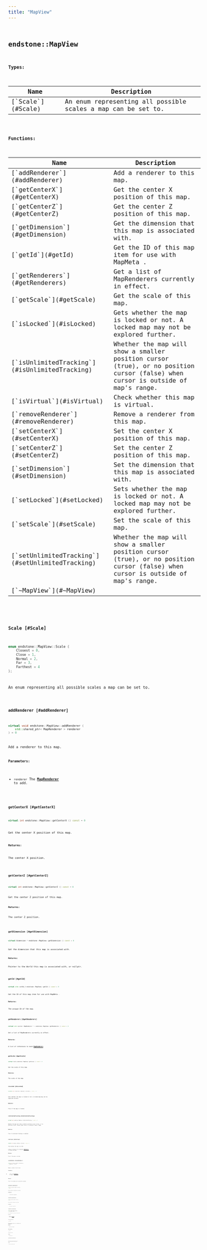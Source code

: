 ```yaml
---
title: "MapView"
---
```


## <code className="doc-symbol doc-symbol-class"/> endstone::MapView







**Types:**

<table>
<thead>
   <tr>
      <th>Name</th>
      <th>Description</th>
   </tr>
</thead>
<tbody>
<tr key="classendstone_1_1_map_view_1a8923322151bf59ee7077fe9c071a3a3c">
    <td>[`Scale`](#Scale)</td>
    <td>An enum representing all possible scales a map can be set to.</td>
</tr>
</tbody>
</table>









**Functions:**

<table>
<thead>
   <tr>
      <th>Name</th>
      <th>Description</th>
   </tr>
</thead>
<tbody>
<tr key="classendstone_1_1_map_view_1a759c2ca352b140a77f6aec185c1f2561">
    <td>[`addRenderer`](#addRenderer)</td>
    <td>Add a renderer to this map.</td>
</tr>
<tr key="classendstone_1_1_map_view_1a9a42abd0ee68d6d858f29b313d334d99">
    <td>[`getCenterX`](#getCenterX)</td>
    <td>Get the center X position of this map.</td>
</tr>
<tr key="classendstone_1_1_map_view_1a730857d1da98ce90d93e6ef1da89af2d">
    <td>[`getCenterZ`](#getCenterZ)</td>
    <td>Get the center Z position of this map.</td>
</tr>
<tr key="classendstone_1_1_map_view_1ab739c4252289cfd9ca7436a537cf62d9">
    <td>[`getDimension`](#getDimension)</td>
    <td>Get the dimension that this map is associated with.</td>
</tr>
<tr key="classendstone_1_1_map_view_1aaa13aa08f9e1c8b15797a9ea8af70951">
    <td>[`getId`](#getId)</td>
    <td>Get the ID of this map item for use with MapMeta .</td>
</tr>
<tr key="classendstone_1_1_map_view_1a52315e1700520e9d14a3daf5b6503be0">
    <td>[`getRenderers`](#getRenderers)</td>
    <td>Get a list of MapRenderers currently in effect.</td>
</tr>
<tr key="classendstone_1_1_map_view_1aeadc8818f79ee31f6068b7e57c1eebee">
    <td>[`getScale`](#getScale)</td>
    <td>Get the scale of this map.</td>
</tr>
<tr key="classendstone_1_1_map_view_1afde755089e4f1bcb1849fe27a56323fa">
    <td>[`isLocked`](#isLocked)</td>
    <td>Gets whether the map is locked or not. A locked map may not be explored further.</td>
</tr>
<tr key="classendstone_1_1_map_view_1ab94f8ff90f7ecef5e313f40696a993b8">
    <td>[`isUnlimitedTracking`](#isUnlimitedTracking)</td>
    <td>Whether the map will show a smaller position cursor (true), or no position cursor (false) when cursor is outside of map's range.</td>
</tr>
<tr key="classendstone_1_1_map_view_1a358de6be116c02c479df672b7d115fb1">
    <td>[`isVirtual`](#isVirtual)</td>
    <td>Check whether this map is virtual.</td>
</tr>
<tr key="classendstone_1_1_map_view_1adee2dbf26ac61d7d598415bf93ba780c">
    <td>[`removeRenderer`](#removeRenderer)</td>
    <td>Remove a renderer from this map.</td>
</tr>
<tr key="classendstone_1_1_map_view_1a909106f650cd8d8755bca25a7b5c76aa">
    <td>[`setCenterX`](#setCenterX)</td>
    <td>Set the center X position of this map.</td>
</tr>
<tr key="classendstone_1_1_map_view_1ae4875770b34a02497ccdcc081e3d71ec">
    <td>[`setCenterZ`](#setCenterZ)</td>
    <td>Set the center Z position of this map.</td>
</tr>
<tr key="classendstone_1_1_map_view_1a0ff3209db49eb4585652c8ca104cf7c6">
    <td>[`setDimension`](#setDimension)</td>
    <td>Set the dimension that this map is associated with.</td>
</tr>
<tr key="classendstone_1_1_map_view_1ae265a39be350ec1e782a8035f867bda9">
    <td>[`setLocked`](#setLocked)</td>
    <td>Sets whether the map is locked or not. A locked map may not be explored further.</td>
</tr>
<tr key="classendstone_1_1_map_view_1ac539ec1fa7f4055f8a662b6897f25073">
    <td>[`setScale`](#setScale)</td>
    <td>Set the scale of this map.</td>
</tr>
<tr key="classendstone_1_1_map_view_1a279570bf134982e89afa46b9ceeb81a7">
    <td>[`setUnlimitedTracking`](#setUnlimitedTracking)</td>
    <td>Whether the map will show a smaller position cursor (true), or no position cursor (false) when cursor is outside of map's range.</td>
</tr>
<tr key="classendstone_1_1_map_view_1afd118d375700e3fe7699498c00a7ec2e">
    <td>[`~MapView`](#~MapView)</td>
    <td></td>
</tr>
</tbody>
</table>

### <code className="doc-symbol doc-symbol-enum"/> Scale [#Scale]

```cpp
enum endstone::MapView::Scale {
    Closest = 0,
    Close = 1,
    Normal = 2,
    Far = 3,
    Farthest = 4
};
```

An enum representing all possible scales a map can be set to.

### <code className="doc-symbol doc-symbol-function"/> addRenderer [#addRenderer]

```cpp
virtual void endstone::MapView::addRenderer (
    std::shared_ptr< MapRenderer > renderer
) = 0
```

Add a renderer to this map.



**Parameters:**


* `renderer` The [**MapRenderer**](classendstone_1_1_map_renderer.md) to add. 




        
### <code className="doc-symbol doc-symbol-function"/> getCenterX [#getCenterX]

```cpp
virtual int endstone::MapView::getCenterX () const = 0
```

Get the center X position of this map.



**Returns:**

The center X position. 





        
### <code className="doc-symbol doc-symbol-function"/> getCenterZ [#getCenterZ]

```cpp
virtual int endstone::MapView::getCenterZ () const = 0
```

Get the center Z position of this map.



**Returns:**

The center Z position. 





        
### <code className="doc-symbol doc-symbol-function"/> getDimension [#getDimension]

```cpp
virtual Dimension * endstone::MapView::getDimension () const = 0
```

Get the dimension that this map is associated with.



**Returns:**

Pointer to the World this map is associated with, or nullptr. 





        
### <code className="doc-symbol doc-symbol-function"/> getId [#getId]

```cpp
virtual std::int64_t endstone::MapView::getId () const = 0
```

Get the ID of this map item for use with MapMeta .



**Returns:**

The unique ID of the map. 





        
### <code className="doc-symbol doc-symbol-function"/> getRenderers [#getRenderers]

```cpp
virtual std::vector< MapRenderer * > endstone::MapView::getRenderers () const = 0
```

Get a list of MapRenderers currently in effect.



**Returns:**

A list of references to each [**MapRenderer**](classendstone_1_1_map_renderer.md). 





        
### <code className="doc-symbol doc-symbol-function"/> getScale [#getScale]

```cpp
virtual Scale endstone::MapView::getScale () const = 0
```

Get the scale of this map.



**Returns:**

The scale of the map. 





        
### <code className="doc-symbol doc-symbol-function"/> isLocked [#isLocked]

```cpp
virtual bool endstone::MapView::isLocked () const = 0
```

Gets whether the map is locked or not. A locked map may not be explored further.



**Returns:**

True if the map is locked. 





        
### <code className="doc-symbol doc-symbol-function"/> isUnlimitedTracking [#isUnlimitedTracking]

```cpp
virtual bool endstone::MapView::isUnlimitedTracking () const = 0
```

Whether the map will show a smaller position cursor (true), or no position cursor (false) when cursor is outside of map's range.



**Returns:**

True if unlimited tracking is enabled. 





        
### <code className="doc-symbol doc-symbol-function"/> isVirtual [#isVirtual]

```cpp
virtual bool endstone::MapView::isVirtual () const = 0
```

Check whether this map is virtual.

A map is virtual if its lowermost [**MapRenderer**](classendstone_1_1_map_renderer.md) is plugin-provided.




**Returns:**

True if the map is virtual. 





        
### <code className="doc-symbol doc-symbol-function"/> removeRenderer [#removeRenderer]

```cpp
virtual bool endstone::MapView::removeRenderer (
    MapRenderer * renderer
) = 0
```

Remove a renderer from this map.



**Parameters:**


* `renderer` The [**MapRenderer**](classendstone_1_1_map_renderer.md) to remove.



**Returns:**

True if the renderer was successfully removed. 





        
### <code className="doc-symbol doc-symbol-function"/> setCenterX [#setCenterX]

```cpp
virtual void endstone::MapView::setCenterX (
    int x
) = 0
```

Set the center X position of this map.



**Parameters:**


* `x` The center X position. 




        
### <code className="doc-symbol doc-symbol-function"/> setCenterZ [#setCenterZ]

```cpp
virtual void endstone::MapView::setCenterZ (
    int z
) = 0
```

Set the center Z position of this map.



**Parameters:**


* `z` The center Z position. 




        
### <code className="doc-symbol doc-symbol-function"/> setDimension [#setDimension]

```cpp
virtual void endstone::MapView::setDimension (
    const Dimension & dimension
) = 0
```

Set the dimension that this map is associated with.



**Parameters:**


* `dimension` The [**Dimension**](classendstone_1_1_dimension.md) to associate this map with. 




        
### <code className="doc-symbol doc-symbol-function"/> setLocked [#setLocked]

```cpp
virtual void endstone::MapView::setLocked (
    bool locked
) = 0
```

Sets whether the map is locked or not. A locked map may not be explored further.



**Parameters:**


* `locked` True to lock the map. 




        
### <code className="doc-symbol doc-symbol-function"/> setScale [#setScale]

```cpp
virtual void endstone::MapView::setScale (
    Scale scale
) = 0
```

Set the scale of this map.



**Parameters:**


* `scale` The scale to set. 




        
### <code className="doc-symbol doc-symbol-function"/> setUnlimitedTracking [#setUnlimitedTracking]

```cpp
virtual void endstone::MapView::setUnlimitedTracking (
    bool unlimited
) = 0
```

Whether the map will show a smaller position cursor (true), or no position cursor (false) when cursor is outside of map's range.



**Parameters:**


* `unlimited` True to enable unlimited tracking. 




        